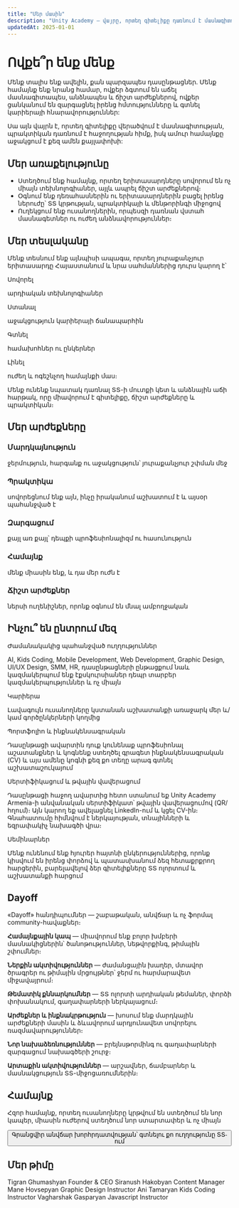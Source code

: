 ```yaml
---
title: "Մեր մասին"
description: "Unity Academy — վայրը, որտեղ գիտելիքը դառնում է մասնագիտություն"
updatedAt: 2025-01-01
---
```


# Ովքե՞ր ենք մենք

Մենք տալիս ենք ավելին, քան պարզապես դասընթացներ.
Մենք համայնք ենք նրանց համար, ովքեր ձգտում են աճել մասնագիտապես, անձնապես և ճիշտ արժեքներով, ովքեր ցանկանում են զարգացնել իրենց հմտությունները և գտնել կարիերայի հնարավորություններ:

Սա այն վայրն է, որտեղ գիտելիքը վերածվում է մասնագիտության, պրակտիկան դառնում է հաջողության հիմք, իսկ ամուր համայնքը աջակցում է քեզ ամեն քայլափոխի:

## Մեր առաքելությունը

- Ստեղծում ենք համայնք, որտեղ երիտասարդները սովորում են ոչ միայն տեխնոլոգիաներ, այլև ապրել ճիշտ արժեքներով։
- Օգնում ենք դեռահասներին ու երիտասարդներին բացել իրենց ներուժը՝ ՏՏ կրթության, պրակտիկայի և մենթորինգի միջոցով
- Ուղեկցում ենք ուսանողներին, որպեսզի դառնան վստահ մասնագետներ ու ուժեղ անձնավորություններ։

## Մեր տեսլականը

Մենք տեսնում ենք այնպիսի ապագա, որտեղ յուրաքանչյուր երիտասարդը Հայաստանում և նրա սահմաններից դուրս կարող է՝

<Card>
  <CardContent className="grid gap-3 p-6">
    <div className="grid gap-1"><Badge>Սովորել</Badge><p>արդիական տեխնոլոգիաներ</p></div>
    <div className="grid gap-1"><Badge>Ստանալ</Badge><p>աջակցություն կարիերայի ճանապարհին</p></div>
    <div className="grid gap-1"><Badge>Գտնել</Badge><p>համախոհներ ու ընկերներ</p></div>
    <div className="grid gap-1"><Badge>Լինել</Badge><p>ուժեղ և ոգեշնչող համայնքի մաս։</p></div>
  </CardContent>
</Card>

Մենք ունենք նպատակ դառնալ ՏՏ-ի մուտքի կետ և անձնային աճի հարթակ, որը միավորում է գիտելիքը, ճիշտ արժեքները և պրակտիկան։

## Մեր արժեքները

<Card>
  <CardContent className="grid gap-3 p-6 md:grid-cols-2">
    <div>
      <h3 className="text-base font-semibold">Մարդկայնություն</h3>
      <p className="text-sm text-muted-foreground">ջերմություն, հարգանք ու աջակցություն՝ յուրաքանչյուր շփման մեջ</p>
    </div>
    <div>
      <h3 className="text-base font-semibold">Պրակտիկա</h3>
      <p className="text-sm text-muted-foreground">սովորեցնում ենք այն, ինչը իրականում աշխատում է և այսօր պահանջված է</p>
    </div>
    <div>
      <h3 className="text-base font-semibold">Զարգացում</h3>
      <p className="text-sm text-muted-foreground">քայլ առ քայլ՝ դեպքի պրոֆեսիոնալիզմ ու հասունություն</p>
    </div>
    <div>
      <h3 className="text-base font-semibold">Համայնք</h3>
      <p className="text-sm text-muted-foreground">մենք միասին ենք, և դա մեր ուժն է</p>
    </div>
    <div>
      <h3 className="text-base font-semibold">Ճիշտ արժեքներ</h3>
      <p className="text-sm text-muted-foreground">ներսի ուղենիշներ, որոնք օգնում են մնալ ամբողջական</p>
    </div>
  </CardContent>
</Card>

## Ինչու՞ են ընտրում մեզ

<Card>
  <CardHeader>
    <CardTitle>Ժամանակակից պահանջված ուղղություններ</CardTitle>
  </CardHeader>
  <CardContent>
    <p>AI, Kids Coding, Mobile Development, Web Development, Graphic Design, UI/UX Design, SMM, HR, դասընթացների ընթացքում նաև կազմակերպում ենք էքսկուրսիաներ դեպր տարբեր կազմակերպություններ և ոչ միայն</p>
  </CardContent>
</Card>

<Card>
  <CardHeader>
    <CardTitle>Կարիերա</CardTitle>
  </CardHeader>
  <CardContent>
    <p>Լավագույն ուսանողները կստանան աշխատանքի առաջարկ մեր և/կամ գործընկերների կողմից</p>
  </CardContent>
</Card>

<Card>
  <CardHeader>
    <CardTitle>Պորտֆոլիո և ինքնակենսագրական</CardTitle>
  </CardHeader>
  <CardContent>
    <p>Դասընթացի ավարտին դուք կունենաք պրոֆեսիոնալ աշատանքներ և կոգնենք ստեղծել գրագետ ինքնակենսագրական (CV) և այս ամենը կոգնի քեզ քո տեղը արագ գտնել աշխատաշուկայում</p>
  </CardContent>
</Card>

<Card>
  <CardHeader>
    <CardTitle>Սերտիֆիկացում և թվային վավերացում</CardTitle>
  </CardHeader>
  <CardContent>
    <p>Դասընթացի հաջող ավարտից հետո ստանում եք Unity Academy Armenia-ի անվանական սերտիֆիկատ՝ թվային վավերացումով (QR/հղում)։ Այն կարող եք ավելացնել LinkedIn-ում և կցել CV-ին։ Գնահատումը հիմնվում է ներկայության, տնայինների և եզրափակիչ նախագծի վրա։</p>
  </CardContent>
</Card>

<Card>
  <CardHeader>
    <CardTitle>Սեմինարներ</CardTitle>
  </CardHeader>
  <CardContent>
    <p>Մենք ունենում ենք հյուրեր հայտնի ընկերություններից, որոնք կիսվում են իրենց փորձով և պատասխանում ձեզ հետաքրքրող հարցերին, բարելավելով ձեր գիտելիքները ՏՏ ոլորտում և աշխատանքի հարցում</p>
  </CardContent>
</Card>

## Dayoff

<Accordion type="single" collapsible defaultValue="item-1" className="w-full">
  <AccordionItem value="item-1">
    <AccordionTrigger>«Dayoff» հանդիպումներ — շաբաթական, անվճար և ոչ ֆորմալ community-հավաքներ։</AccordionTrigger>
    <AccordionContent>
      <div className="grid gap-3">
        <p><b>Համայնքային կապ</b> — միավորում ենք բոլոր խմբերի մասնակիցներին՝ ծանոթություններ, նեթվորքինգ, թիմային շփումներ։</p>
        <p><b>Ներքին ակտիվություններ</b> — ժամանցային խաղեր, մտավոր ծրագրեր ու թիմային մրցույթներ՝ ջերմ ու հարմարավետ միջավայրում։</p>
        <p><b>Թեմատիկ քննարկումներ</b> — ՏՏ ոլորտի արդիական թեմաներ, փորձի փոխանակում, գաղափարների ներկայացում։</p>
        <p><b>Արժեքներ և ինքնակրթություն</b> — խոսում ենք մարդկային արժեքների մասին և ձևավորում արդյունավետ սովորելու ռազմավարություններ։</p>
        <p><b>Նոր նախաձեռնություններ</b> — բրեյնսթորմինգ ու գաղափարների զարգացում նախագծերի շուրջ։</p>
        <p><b>Արտաքին ակտիվություններ</b> — արշավներ, ճամբարներ և մասնակցություն ՏՏ-միջոցառումներին։</p>
      </div>
    </AccordionContent>
  </AccordionItem>
</Accordion>

## Համայնք

<Card>
  <CardContent className="p-6">
    <p>Հզոր համայնք, որտեղ ուսանողները կրթվում են ստեղծում են նոր կապեր, միասին ուժերով ստեղծում նոր ստարտափեր և ոչ միայն</p>
    <div className="mt-4">
      <Button asChild>
        <Link href="/hy/apply">Գրանցվիր անվճար խորհրդատվության՝ գտնելու քո ուղղությունը ՏՏ-ում</Link>
      </Button>
    </div>
  </CardContent>
</Card>

## Մեր թիմը

<div className="grid gap-6 md:grid-cols-2 lg:grid-cols-3">
  <Card>
    <CardHeader>
      <CardTitle>Tigran Ghumashyan</CardTitle>
    </CardHeader>
    <CardContent>Founder & CEO</CardContent>
  </Card>
  <Card>
    <CardHeader>
      <CardTitle>Siranush Hakobyan</CardTitle>
    </CardHeader>
    <CardContent>Content Manager</CardContent>
  </Card>
  <Card>
    <CardHeader>
      <CardTitle>Mane Hovsepyan</CardTitle>
    </CardHeader>
    <CardContent>Graphic Design Instructor</CardContent>
  </Card>
  <Card>
    <CardHeader>
      <CardTitle>Ani Tamaryan</CardTitle>
    </CardHeader>
    <CardContent>Kids Coding Instructor</CardContent>
  </Card>
  <Card>
    <CardHeader>
      <CardTitle>Vagharshak Gasparyan</CardTitle>
    </CardHeader>
    <CardContent>Javascript Instructor</CardContent>
  </Card>
</div>
